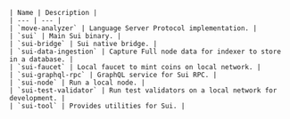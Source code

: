     | Name | Description |
    | --- | --- |
    | `move-analyzer` | Language Server Protocol implementation. | 
    | `sui` | Main Sui binary. |
    | `sui-bridge` | Sui native bridge. |
    | `sui-data-ingestion` | Capture Full node data for indexer to store in a database. |
    | `sui-faucet` | Local faucet to mint coins on local network. |
    | `sui-graphql-rpc` | GraphQL service for Sui RPC. |
    | `sui-node` | Run a local node. |
    | `sui-test-validator` | Run test validators on a local network for development. |
    | `sui-tool` | Provides utilities for Sui. |
